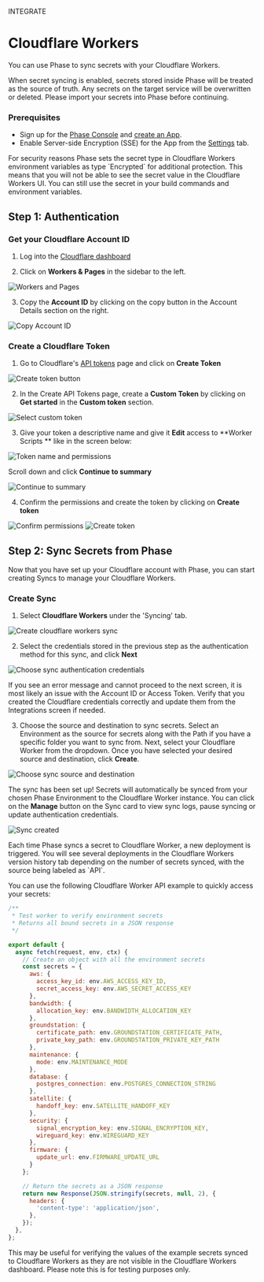

<Tag variant="small">INTEGRATE</Tag>

# Cloudflare Workers

You can use Phase to sync secrets with your Cloudflare Workers.

<Warning>
  When secret syncing is enabled, secrets stored inside Phase will be treated as
  the source of truth. Any secrets on the target service will be overwritten or
  deleted. Please import your secrets into Phase before continuing.
</Warning>

### Prerequisites

- Sign up for the [Phase Console](/quickstart) and [create an App](/console/apps#create-an-app).
- Enable Server-side Encryption (SSE) for the App from the [Settings](/console/apps#settings) tab.

<Note>
  For security reasons Phase sets the secret type in Cloudflare Workers
  environment variables as type `Encrypted` for additional protection. This
  means that you will not be able to see the secret value in the Cloudflare
  Workers UI. You can still use the secret in your build commands and environment
  variables.
</Note>


## Step 1: Authentication

### Get your Cloudflare Account ID

1. Log into the [Cloudflare dashboard](https://dash.cloudflare.com)

2. Click on **Workers & Pages** in the sidebar to the left.

![Workers and Pages](/assets/images/platform-integrations/cloudflare-pages/1.png)

3. Copy the **Account ID** by clicking on the copy button in the Account Details section on the right.

![Copy Account ID](/assets/images/platform-integrations/cloudflare-pages/2.png)

### Create a Cloudflare Token

1. Go to Cloudflare's [API tokens](https://dash.cloudflare.com/profile/api-tokens) page and click on **Create Token**

![Create token button](/assets/images/platform-integrations/cloudflare-pages/3.png)

2. In the Create API Tokens page, create a **Custom Token** by clicking on **Get started** in the **Custom token** section.

![Select custom token](/assets/images/platform-integrations/cloudflare-pages/4.png)

3. Give your token a descriptive name and give it **Edit** access to **Worker Scripts ** like in the screen below:

![Token name and permissions](/assets/images/platform-integrations/cloudflare-workers/5.png)

Scroll down and click **Continue to summary**

![Continue to summary](/assets/images/platform-integrations/cloudflare-pages/6.png)

4. Confirm the permissions and create the token by clicking on **Create token**

![Confirm permissions](/assets/images/platform-integrations/cloudflare-workers/7.png)
![Create token](/assets/images/platform-integrations/cloudflare-workers/8.png)

## Step 2: Sync Secrets from Phase

Now that you have set up your Cloudflare account with Phase, you can start creating Syncs to manage your Cloudflare Workers.

### Create Sync

1. Select **Cloudflare Workers** under the 'Syncing' tab.

![Create cloudflare workers sync](/assets/images/platform-integrations/cloudflare-workers/phase-console-cloudflare-workers.png)

2. Select the credentials stored in the previous step as the authentication method for this sync, and click **Next**

![Choose sync authentication credentials](/assets/images/platform-integrations/cloudflare-workers/cloudflare-workers-creds.png)

<Note>
  If you see an error message and cannot proceed to the next screen, it is most
  likely an issue with the Account ID or Access Token. Verify that you created
  the Cloudflare credentials correctly and update them from the Integrations
  screen if needed.
</Note>

3. Choose the source and destination to sync secrets. Select an Environment as the source for secrets along with the Path if you have a specific folder you want to sync from.
   Next, select your Cloudflare Worker from the dropdown. Once you have selected your desired source and destination, click **Create**.

![Choose sync source and destination](/assets/images/platform-integrations/cloudflare-workers/create-sync-source-destination.png)

The sync has been set up! Secrets will automatically be synced from your chosen Phase Environment to the Cloudflare Worker instance. You can click on the **Manage** button on the Sync card to view sync logs, pause syncing or update authentication credentials.

![Sync created](/assets/images/platform-integrations/cloudflare-workers/sync-created.png)

<Note>
Each time Phase syncs a secret to Cloudflare Worker, a new deployment is triggered. You will see several deployments in the Cloudflare Workers version history tab depending on the number of secrets synced, with the source being labeled as `API`.
</Note>

You can use the following Cloudflare Worker API example to quickly access your secrets:

```js
/**
 * Test worker to verify environment secrets
 * Returns all bound secrets in a JSON response
 */

export default {
  async fetch(request, env, ctx) {
    // Create an object with all the environment secrets
    const secrets = {
      aws: {
        access_key_id: env.AWS_ACCESS_KEY_ID,
        secret_access_key: env.AWS_SECRET_ACCESS_KEY
      },
      bandwidth: {
        allocation_key: env.BANDWIDTH_ALLOCATION_KEY
      },
      groundstation: {
        certificate_path: env.GROUNDSTATION_CERTIFICATE_PATH,
        private_key_path: env.GROUNDSTATION_PRIVATE_KEY_PATH
      },
      maintenance: {
        mode: env.MAINTENANCE_MODE
      },
      database: {
        postgres_connection: env.POSTGRES_CONNECTION_STRING
      },
      satellite: {
        handoff_key: env.SATELLITE_HANDOFF_KEY
      },
      security: {
        signal_encryption_key: env.SIGNAL_ENCRYPTION_KEY,
        wireguard_key: env.WIREGUARD_KEY
      },
      firmware: {
        update_url: env.FIRMWARE_UPDATE_URL
      }
    };

    // Return the secrets as a JSON response
    return new Response(JSON.stringify(secrets, null, 2), {
      headers: {
        'content-type': 'application/json',
      },
    });
  },
}; 
```

This may be useful for verifying the values of the example secrets synced to Cloudflare Workers as they are not visible in the Cloudflare Workers dashboard. Please note this is for testing purposes only. 
